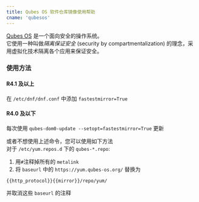 ```yaml
---
title: Qubes OS 软件仓库镜像使用帮助
cname: 'qubesos'
---
```


[Qubes OS](https://www.qubes-os.org/) 是一个面向安全的操作系统。  
它使用一种叫做*隔离保证安全* (security by compartmentalization) 的理念，采用虚拟化技术隔离各个应用来保证安全。  

### 使用方法

#### R4.1 及以上

在 `/etc/dnf/dnf.conf` 中添加 `fastestmirror=True`  

#### R4.0 及以下

每次使用 `qubes-dom0-update --setopt=fastestmirror=True` 更新  
  
或者不想使用上述命令，您可以使用如下方法  
对于 `/etc/yum.repos.d` 下的 `qubes-*.repo`:  
1. 用`#`注释掉所有的 `metalink`
2. 将 `baseurl` 中的 `https://yum.qubes-os.org/` 替换为

<CodeBlock>

```
{{http_protocol}}{{mirror}}/repo/yum/
```

</CodeBlock>

并取消这些 `baseurl` 的注释
